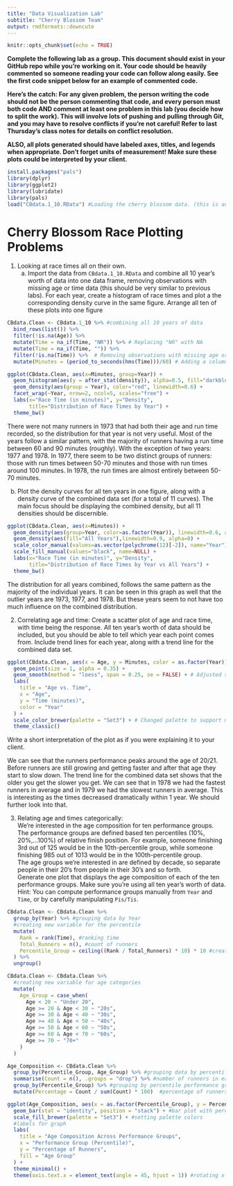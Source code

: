 ```yaml
---
title: "Data Visualization Lab"
subtitle: "Cherry Blossom Team"
output: rmdformats::downcute
---
```

  
```r
knitr::opts_chunk$set(echo = TRUE)
```

**Complete the following lab as a group. This document should exist in your GitHub repo while you're working on it. Your code should be heavily commented so someone reading your code can follow along easily. See the first code snippet below for an example of commented code.**

**Here's the catch: For any given problem, the person writing the code should not be the person commenting that code, and every person must both code AND comment at least one problem in this lab (you decide how to split the work). This will involve lots of pushing and pulling through Git, and you may have to resolve conflicts if you're not careful! Refer to last Thursday's class notes for details on conflict resolution.**

**ALSO, all plots generated should have labeled axes, titles, and legends when appropriate. Don't forget units of measurement! Make sure these plots could be interpreted by your client.**


```r
install.packages("pals")
library(dplyr)
library(ggplot2)
library(lubridate)
library(pals)
load("CBdata.1_10.RData") #Loading the cherry blossom data. (this is an example of a properly commented line of code)
```
# Cherry Blossom Race Plotting Problems

1) Looking at race times all on their own.
    a) Import the data from `CBdata.1_10.RData` and combine all 10 year's worth of data into one data frame, removing observations with missing age or time data (this should be very similar to previous labs). For each year, create a histogram of race times and plot a the corresponding density curve in the same figure. Arrange all ten of these plots into one figure 
    
```r
CBdata.Clean <- CBdata.1_10 %>% #combining all 10 years of data
  bind_rows(list()) %>% 
  filter(!is.na(Age)) %>%
  mutate(Time = na_if(Time, "NR")) %>% # Replacing "NR" with NA
  mutate(Time = na_if(Time, "")) %>%
  filter(!is.na(Time)) %>%  # Removing observations with missing age or time data
  mutate(Minutes = (period_to_seconds(hms(Time)))/60) # Adding a column for time in minutes

ggplot(CBdata.Clean, aes(x=Minutes, group=Year)) +
  geom_histogram(aes(y = after_stat(density)), alpha=0.5, fill="darkblue") +
  geom_density(aes(group = Year), color="red", linewidth=0.6) +
  facet_wrap(~Year, nrow=2, ncol=5, scales="free") +
  labs(x="Race Time (in minutes)", y="Density", 
       title="Distribution of Race Times by Year") +
  theme_bw()
```

There were not many runners in 1973 that had both their age and run time recorded, so the distribution for that year is not very useful. Most of the years follow a similar pattern, with the majority of runners having a run time between 60 and 90 minutes (roughly). With the exception of two years: 1977 and 1978. In 1977, there seem to be two distinct groups of runners: those with run times between 50-70 minutes and those with run times around 100 minutes. In 1978, the run times are almost entirely between 50-70 minutes. 
    
b) Plot the density curves for all ten years in one figure, along with a density curve of the combined data set (for a total of 11 curves). The main focus should be displaying the combined density, but all 11 densities should be discernible.

```r
ggplot(CBdata.Clean, aes(x=Minutes)) +
  geom_density(aes(group=Year, color=as.factor(Year)), linewidth=0.6, alpha=0) +
  geom_density(aes(fill="All Years"),linewidth=0.9, alpha=0) +
  scale_color_manual(values=as.vector(polychrome(12)[-2]), name="Year") +
  scale_fill_manual(values="black", name=NULL) +
  labs(x="Race Time (in minutes)", y="Density", 
       title="Distribution of Race Times by Year vs All Years") +
  theme_bw()
```

The distribution for all years combined, follows the same pattern as the majority of the individual years. It can be seen in this graph as well that the outlier years are 1973, 1977, and 1978. But these years seem to not have too much influence on the combined distribution.
  
2) Correlating age and time: Create a scatter plot of age and race time, with time being the response. All ten year's worth of data should be included, but you should be able to tell which year each point comes from. Include trend lines for each year, along with a trend line for the combined data set.

```r



ggplot(CBdata.Clean, aes(x = Age, y = Minutes, color = as.factor(Year))) +
  geom_point(size = 1, alpha = 0.35) +
  geom_smooth(method = "loess", span = 0.25, se = FALSE) + # Adjusted span to avoid overfitting warnings
  labs(
    title = "Age vs. Time",
    x = "Age",
    y = "Time (minutes)",
    color = "Year"
  ) +
  scale_color_brewer(palette = "Set3") + # Changed palette to support more colors
  theme_classic()

```


Write a short interpretation of the plot as if you were explaining it to your client.

We can see that the runners performance peaks around the age of 20/21. Before runners are still growing and getting faster and after that age they start to slow down. The trend line for the combined data set shows that the older you get the slower you get.
We can see that in 1978 we had the fastest runners in average and in 1979 we had the slowest runners in average. This is interesting as the times decreased dramatically within 1 year. We should further look into that.
  
  
3) Relating age and times categorically:  
We're interested in the age composition for ten performance groups. The performance groups are defined based ten percentiles (10%, 20%,...100%) of relative finish position. For example, someone finishing 3rd out of 125 would be in the 10th-percentile group, while someone finishing 985 out of 1013 would be in the 100th-percentile group.  
The age groups we're interested in are defined by decade, so separate people in their 20's from people in their 30's and so forth.  
Generate one plot that displays the age composition of each of the ten performance groups. Make sure you're using all ten year's worth of data.  
Hint: You can compute performance groups manually from `Year` and `Time`, or by carefully manipulating `Pis/Tis`.


```r

CBdata.Clean <- CBdata.Clean %>%
  group_by(Year) %>% #grouping data by Year
  #creating new variable for the percentile
  mutate(
    Rank = rank(Time), #ranking time
    Total_Runners = n(), #count of runners
    Percentile_Group = ceiling((Rank / Total_Runners) * 10) * 10 #creating percentiles (10%, 20%, etc.)
  ) %>%
  ungroup() 

CBdata.Clean <- CBdata.Clean %>%
  #creating new variable for age categories
  mutate(
    Age_Group = case_when(
      Age < 20 ~ "Under 20",
      Age >= 20 & Age < 30 ~ "20s",
      Age >= 30 & Age < 40 ~ "30s",
      Age >= 40 & Age < 50 ~ "40s",
      Age >= 50 & Age < 60 ~ "50s",
      Age >= 60 & Age < 70 ~ "60s",
      Age >= 70 ~ "70+"
    )
  )

Age_Composition <- CBdata.Clean %>%
  group_by(Percentile_Group, Age_Group) %>% #grouping data by percentile and age group
  summarise(Count = n(), .groups = "drop") %>% #number of runners in each percentile/age group
  group_by(Percentile_Group) %>% #grouping by percentile performance group
  mutate(Percentage = Count / sum(Count) * 100)  #percentage of runners in each performance/age group

ggplot(Age_Composition, aes(x = as.factor(Percentile_Group), y = Percentage, fill = Age_Group)) +
  geom_bar(stat = "identity", position = "stack") + #bar plot with percentage on y and performance group on x, colored by age group
  scale_fill_brewer(palette = "Set3") + #setting palette colors
  #labels for graph
  labs(
    title = "Age Composition Across Performance Groups",
    x = "Performance Group (Percentile)",
    y = "Percentage of Runners",
    fill = "Age Group"
  ) +
  theme_minimal() +
  theme(axis.text.x = element_text(angle = 45, hjust = 1)) #rotating x-axis labels
```

